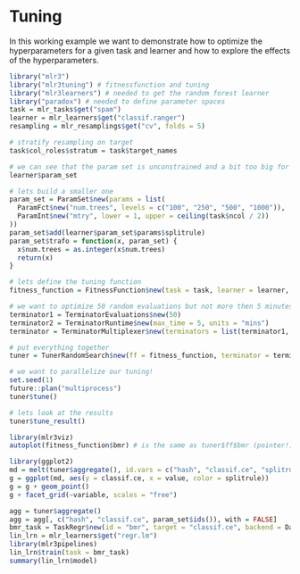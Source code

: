 # Tuning

In this working example we want to demonstrate how to optimize the hyperparameters for a given task and learner and how to explore the effects of the hyperparameters.

```{r}
library("mlr3")
library("mlr3tuning") # fitnessfunction and tuning
library("mlr3learners") # needed to get the random forest learner
library("paradox") # needed to define parameter spaces
task = mlr_tasks$get("spam")
learner = mlr_learners$get("classif.ranger")
resampling = mlr_resamplings$get("cv", folds = 5)

# stratify resampling on target
task$col_roles$stratum = task$target_names

# we can see that the param set is unconstrained and a bit too big for effective tuning
learner$param_set

# lets build a smaller one
param_set = ParamSet$new(params = list(
  ParamFct$new("num.trees", levels = c("100", "250", "500", "1000")),
  ParamInt$new("mtry", lower = 1, upper = ceiling(task$ncol / 2))
))
param_set$add(learner$param_set$params$splitrule)
param_set$trafo = function(x, param_set) {
  x$num.trees = as.integer(x$num.trees)
  return(x)
}

# lets define the tuning function
fitness_function = FitnessFunction$new(task = task, learner = learner, resampling = resampling, param_set = param_set)

# we want to optimize 50 random evaluations but not more then 5 minutes.
terminator1 = TerminatorEvaluations$new(50)
terminator2 = TerminatorRuntime$new(max_time = 5, units = "mins")
terminator = TerminatorMultiplexer$new(terminators = list(terminator1, terminator2))

# put everything together
tuner = TunerRandomSearch$new(ff = fitness_function, terminator = terminator, batch_size = 5)

# we want to parallelize our tuning!
set.seed(1)
future::plan("multiprocess")
tuner$tune()

# lets look at the results
tuner$tune_result()

library(mlr3viz)
autoplot(fitness_function$bmr) # is the same as tuner$ff$bmr (pointer!)
```

```{r}
library(ggplot2)
md = melt(tuner$aggregate(), id.vars = c("hash", "classif.ce", "splitrule"), measure.vars = setdiff(param_set$ids(), "splitrule"))
g = ggplot(md, aes(y = classif.ce, x = value, color = splitrule))
g = g + geom_point()
g + facet_grid(~variable, scales = "free")
```

```{r}
agg = tuner$aggregate()
agg = agg[, c("hash", "classif.ce", param_set$ids()), with = FALSE]
bmr_task = TaskRegr$new(id = "bmr", target = "classif.ce", backend = DataBackendDataTable$new(data = agg, primary_key = "hash"))
lin_lrn = mlr_learners$get("regr.lm")
library(mlr3pipelines)
lin_lrn$train(task = bmr_task)
summary(lin_lrn$model)
```



